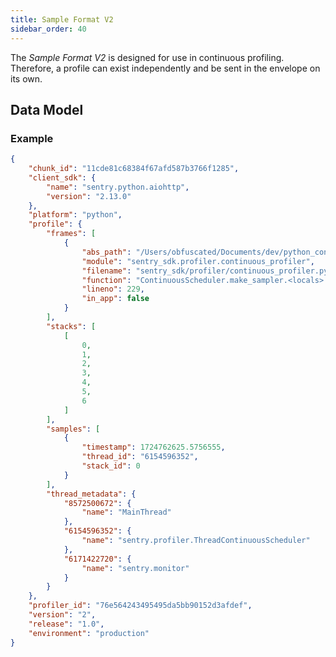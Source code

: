 ```yaml
---
title: Sample Format V2
sidebar_order: 40
---
```


The *Sample Format V2* is designed for use in continuous profiling. Therefore, a profile can exist independently and be sent in the envelope on its own.

## Data Model

### Example

```json
{
    "chunk_id": "11cde81c68384f67afd587b3766f1285",
    "client_sdk": {
        "name": "sentry.python.aiohttp",
        "version": "2.13.0"
    },
    "platform": "python",
    "profile": {
        "frames": [
            {
                "abs_path": "/Users/obfuscated/Documents/dev/python_concurrency/env/lib/python3.11/site-packages/sentry_sdk/profiler/continuous_profiler.py",
                "module": "sentry_sdk.profiler.continuous_profiler",
                "filename": "sentry_sdk/profiler/continuous_profiler.py",
                "function": "ContinuousScheduler.make_sampler.<locals>._sample_stack",
                "lineno": 229,
                "in_app": false
            }
        ],
        "stacks": [
            [
                0,
                1,
                2,
                3,
                4,
                5,
                6
            ]
        ],
        "samples": [
            {
                "timestamp": 1724762625.5756555,
                "thread_id": "6154596352",
                "stack_id": 0
            }
        ],
        "thread_metadata": {
            "8572500672": {
                "name": "MainThread"
            },
            "6154596352": {
                "name": "sentry.profiler.ThreadContinuousScheduler"
            },
            "6171422720": {
                "name": "sentry.monitor"
            }
        }
    },
    "profiler_id": "76e564243495495da5bb90152d3afdef",
    "version": "2",
    "release": "1.0",
    "environment": "production"
}
```